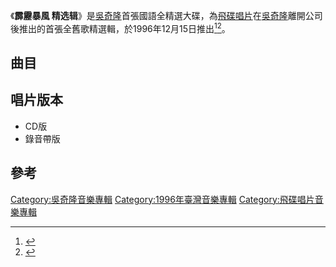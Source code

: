 {{Album infobox | <!-- See Wikipedia:WikiProject_Albums -->
|  Name        = 霹靂暴風 精选辑
|  Type        = [[精選輯|精選輯]]
|  Artist      = [[吳奇隆|吳奇隆]]
|  Cover       = 
|  Released    = 1996年12月15日
|  Recorded    = 1992年-1995年<ref name="isrc">[http://isrc.ncl.edu.tw/music_view.aspx?item=1622 吳奇隆 / 吳奇隆國語精選輯─霹靂暴風 - 國際標準錄音錄影資料代碼查詢系統] {{Wayback|url=http://isrc.ncl.edu.tw/music_view.aspx?item=1622 |date=20180209063336 }} ISRC. {{zh-tw}}</ref>
|  Genre       = [[國語流行音樂|國語流行音樂]]
|  Length      =  
|  Label       = [[飛碟唱片|飛碟唱片]]
|  Number      =
|  Producer    = 
|  Last album  = [[找我|找我]] <br />(1996年)
|  This album  = '''霹靂暴風 精选辑'''<br />(1996年)
|  Next album  = [[英雄_(吳奇隆專輯)|英雄]] <br />(1997年)
}}

《'''霹靂暴風 精选辑'''》是[[吳奇隆|吳奇隆]]首張國語全精選大碟，為[[飛碟唱片|飛碟唱片]]在[[吳奇隆|吳奇隆]]離開公司後推出的首張全舊歌精選輯，於1996年12月15日推出<ref>{{Cite book|title=中国歌星成名金曲 包括香港 台湾地区|last=黄新华，何敏静，肖朝晶编著|first=|publisher=南昌：百花洲文艺出版社|year=1994.12|isbn=7-80579-567-3|location=|pages=543}}</ref><ref>{{Cite book|title=80年代的宝贝们|last=何从主编；杨国伟等摄影；右意达漫画|first=|publisher=南昌：二十一世纪出版社|year=2003.08|isbn=7-5391-2305-2|location=|pages=87}}</ref>。

==曲目==
{{Tracklist

| font_size = 
| total_length = 1:03:21
| all_producer = [[李子恆|李子恆]]
 
| music_credits = yes
| lyrics_credits = yes
| arranger_credits = yes
| producer_credits = 
| longnote_column = yes
| extra_column = 首次收錄專輯

| title1         = 祝你一路順風
| music1         = [[李子恆|李子恆]]
| lyrics1        = [[吳奇隆|吳奇隆]]		
| arranger1      = [[何國杰|何國杰]]
| producer1      = 
| longnote1      = 電影《[[逃學外傳|逃學外傳]]》插曲<br>粵語版本為[[倫永亮|倫永亮]]及[[李國祥|李國祥]]合唱的《總有你鼓勵》
| extra1         = [[追風少年|追風少年]]
| length1        = 4:14

| title2         = 追夢 	 	 	
| music2         = [[陳大力|陳大力]]<br>[[陳秀男|陳秀男]]
| lyrics2        = 陳大力
| arranger2      = 何國杰
| producer2      = 
| longnote2      = 
| extra2         = [[追夢|追夢]]
| length2        = 4:57

| title3         = 煙火
| music3         = 李子恆
| lyrics3        = 李子恆
| arranger3      = 何國杰
| producer3      = 
| longnote3      = 電影《[[新同居時代|新同居時代]]》插曲<br>粵語版本為《[[一天一天等下去|一天一天等下去]]》
| extra3         = 追夢
| length3        = 5:00

| title4         = 驀然回首
| music4         = 陳大力<br>陳秀男
| lyrics4        = 陳大力
| arranger4      = 何國杰
| producer4      = 
| longnote4      = 粵語版本為《死心不息》
| extra4         = [[驀然回首_(吳奇隆專輯)|驀然回首]]
| length4        = 4:42

| title5         = 孤星119 	 	 	
| music5         = [[季忠平|季忠平]]
| lyrics5        = 李子恆
| arranger5      = [[王繼康|王繼康]]
| producer5      = 
| longnote5      = 
| extra5         = [[孤星119|孤星119]]
| length5        = 4:49

| title6         = 飆
| music6         = 陳大力<br>陳秀男
| lyrics6        = [[劉虞瑞|劉虞瑞]]
| arranger6      = [[Tim_Heintz|Tim Heintz]]
| producer6      = 
| longnote6      = 
| extra6         = [[雙飛_(吳奇隆專輯)|雙飛]]
| length6        = 3:26

| title7         = 那怕天越來越黑	
| music7         = [[許卿耀|許卿耀]]
| lyrics7        = [[黃一雄|黃一雄]]
| arranger7      = 何國杰
| producer7      = 
| longnote7      =	
| extra7         = [[堅持_(吳奇隆專輯)|堅持]]
| length7        = 4:51

| title8         = 追風少年
| music8         = 陳大力
| lyrics8        = 劉虞瑞
| arranger8      = 何國杰
| producer8      = 
| longnote8      = 電影《逃學外傳》主題曲
| extra8         = 追風少年
| length8        = 3:44

| title9         = 雙飛 	
| music9         = 李子恆
| lyrics9        = 李子恆
| arranger9      = 何國杰
| producer9      = 
| longnote9      = 
| extra9         = 雙飛
| length9        = 4:56

| title10        = My Summer Dream
| music10        = 陳大力<br>陳秀男
| lyrics10       = 陳大力
| arranger10     = 何國杰
| producer10     = 
| longnote10     = 《寶礦力水得》1994台灣區年度廣告主題曲<br>粵語版本為《[[My_Summer_Dream|My Summer Dream]]》
| extra10        = [[想找一個地方|想找一個地方]]
| length10       = 4:07

| title11        = 為愛流過淚	 	 	 	
| music11        = [[王傑_(歌手)|王傑]]
| lyrics11       = [[陳樂融|陳樂融]]
| arranger11     = 何國杰
| producer11     = 
| longnote11     = 台灣[[中視|中視]]黃金劇場《你是我永遠的牽掛》主題曲<br>粵語版本為《愛人還是你》
| extra11        = 驀然回首
| length11       = 4:40

| title12        = 世間路
| noe12          = 台語
| music12        = 李子恆
| lyrics12       = 李子恆
| arranger12     = [[Belinda_Foo|Belinda Foo]]
| producer12     = 
| longnote12     = 
| extra12        = 堅持
| length12       = 4:53

| title13        = 十字路口			
| music13        = 李子恆
| lyrics13       = 李子恆
| arranger13     = 何國杰
| producer13     = 
| longnote13     = 台灣[[華視|華視]]八點檔連續劇《[[霸王花|霸王花]]》片尾曲
| extra13        = 想找一個地方
| length13       = 4:33

| title14        = 希望之風
| music14        = 王繼康
| lyrics14       = 李子恆
| arranger14     = 王繼康
| producer14     = 
| longnote14     = 
| extra14        = 孤星119
| length14       = 4:17
}}

== 唱片版本 ==
* CD版
* 錄音帶版

==參考==
{{reflist}}

{{吳奇隆}}
[[Category:吳奇隆音樂專輯|Category:吳奇隆音樂專輯]]
[[Category:1996年臺灣音樂專輯|Category:1996年臺灣音樂專輯]]
[[Category:飛碟唱片音樂專輯|Category:飛碟唱片音樂專輯]]